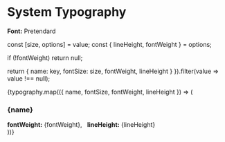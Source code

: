 


<Meta title="System Typography" />

# System Typography

**Font:** Pretendard

  const [size, options] = value;
  const { lineHeight, fontWeight } = options;

if (!fontWeight) return null;

return {
name: key,
fontSize: size,
fontWeight,
lineHeight
}
}).filter(value => value !== null);

<div>
  {typography.map(({ name, fontSize, fontWeight, lineHeight }) => (
    <div style={{ fontSize: "14px" }} key={name}>
      <h3>{name}</h3>
      <strong>fontWeight:</strong> {fontWeight}, &nbsp;
      <strong>lineHeight:</strong> {lineHeight}
      <Typeset fontSizes={[fontSize]} fontWeight={fontWeight} sampleText={sampleText} />
    </div>
  ))}
</div>
